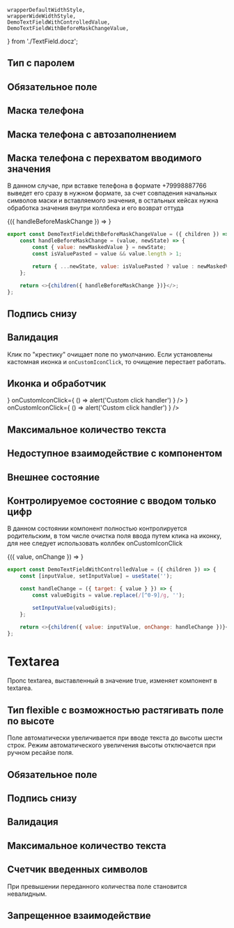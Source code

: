     wrapperDefaultWidthStyle,
    wrapperWideWidthStyle,
    DemoTextFieldWithControlledValue,
    DemoTextFieldWithBeforeMaskChangeValue,
} from './TextField.docz';

## Тип с паролем

<Playground style={wrapperDefaultWidthStyle}>
    <TextField name="name" placeholder="password" type="password"/>
</Playground>

## Обязательное поле

<Playground style={wrapperDefaultWidthStyle}>
    <TextField name="name" required label="Телефон"/>
</Playground>

## Маска телефона

<Playground style={wrapperDefaultWidthStyle}>
    <TextField
        placeholder="+7 (999) 999-99-99"
        mask="+7 (999) 999-99-99"
        maskchar="_"
        label="Телефон"
        id="2"
        inputMode="numeric"
        classes={{input: 'parent__inputClass'}}
    />
</Playground>

## Маска телефона c автозаполнением

<Playground style={wrapperDefaultWidthStyle}>
    <TextField
        mask="+7 (999) 999-99-99"
        maskchar="_"
        type="tel"
        autoComplete="tel"
        inputMode="tel"
    />
</Playground>

## Маска телефона с перехватом вводимого значения
В данном случае, при вставке телефона в формате +79998887766 выведет его сразу в нужном формате,
за счет совпадения начальных символов маски и вставляемого значения, в остальных кейсах нужна обработка значения
внутри коллбека и его возврат оттуда

<Playground style={wrapperDefaultWidthStyle}>
    <DemoTextFieldWithBeforeMaskChangeValue>
        {({ handleBeforeMaskChange }) =>
            <TextField onBeforeMaskChange={handleBeforeMaskChange} mask="+7 (999) 999-99-99" maskchar="_" />
        }
    </DemoTextFieldWithBeforeMaskChangeValue>
</Playground>

```javascript collapse=Код DemoTextFieldWithBeforeMaskChangeValue
export const DemoTextFieldWithBeforeMaskChangeValue = ({ children }) => {
    const handleBeforeMaskChange = (value, newState) => {
        const { value: newMaskedValue } = newState;
        const isValuePasted = value && value.length > 1;

        return { ...newState, value: isValuePasted ? value : newMaskedValue };
    };

    return <>{children({ handleBeforeMaskChange })}</>;
};
```

## Подпись снизу

<Playground style={wrapperDefaultWidthStyle}>
    <TextField noticeText="Comment" />
</Playground>

## Валидация
Клик по "крестику" очищает поле по умолчанию. Если установлены кастомная иконка и `onCustomIconClick`, то очищение перестает работать.

<Playground style={wrapperWideWidthStyle}>
    <TextField
        verification="error"
        noticeText="Name is required"
    />
    <TextField verification="valid" noticeText="You can write that field value is correct"/>
</Playground>

## Иконка и обработчик
<Playground style={wrapperWideWidthStyle}>
    <TextField
        verification="error"
        noticeText="Error notice"
        customIcon={ <CustomIcon style={{width: "32", height: "32", display: "block", userSelect: "none", fill: "#000000"}} /> }
        onCustomIconClick={ () => alert('Custom click handler') }
    />
    <TextField
        customIcon={ <CustomIcon style={{width: "32", height: "32", display: "block", userSelect: "none", fill: "#000000"}} /> }
        onCustomIconClick={ () => alert('Custom click handler') }
    />
</Playground>

## Максимальное количество текста

<Playground style={wrapperDefaultWidthStyle}>
    <TextField maxLength={10} />
</Playground>

## Недоступное взаимодействие с компонентом

<Playground style={wrapperDefaultWidthStyle}>
    <TextField disabled={true} />
</Playground>

## Внешнее состояние

<Playground style={wrapperDefaultWidthStyle}>
    <TextField value='initial value' isControlled={true} />
</Playground>

## Контролируемое состояние с вводом только цифр
В данном состоянии компонент полностью контролируется родительским,
в том числе очистка поля ввода путем клика на иконку, для нее следует
использовать коллбек onCustomIconClick

<Playground style={wrapperDefaultWidthStyle}>
    <DemoTextFieldWithControlledValue>
        {({ value, onChange }) => <TextField value={value} onChange={onChange} isControlled={true} />}
    </DemoTextFieldWithControlledValue>
</Playground>

```javascript collapse=Код DemoControlledTextField
export const DemoTextFieldWithControlledValue = ({ children }) => {
    const [inputValue, setInputValue] = useState('');

    const handleChange = ({ target: { value } }) => {
        const valueDigits = value.replace(/[^0-9]/g, '');

        setInputValue(valueDigits);
    };

    return <>{children({ value: inputValue, onChange: handleChange })}</>;
};
```

##
# Textarea
Пропс textarea, выставленный в значение true, изменяет компонент в textarea.

<Playground style={wrapperDefaultWidthStyle}>
    <TextField name="name" textarea placeholder="placeholder"/>
</Playground>

## Тип flexible с возможностью растягивать поле по высоте
Поле автоматически увеличивается при вводе текста до высоты шести строк.
Режим автоматического увеличения высоты отключается при ручном ресайзе поля.

<Playground style={wrapperDefaultWidthStyle}>
    <TextField name="name" textarea="flexible"/>
</Playground>

## Обязательное поле

<Playground style={wrapperDefaultWidthStyle}>
    <TextField
        label="Required field"
        textarea
        required
        classes={{input: 'parent__inputClass'}}
    />
</Playground>

## Подпись снизу

<Playground style={wrapperDefaultWidthStyle}>
    <TextField
        noticeText="Comment"
        textarea
    />
</Playground>

## Валидация

<Playground style={wrapperWideWidthStyle}>
    <TextField
        verification="error"
        noticeText="Name is required"
        textarea
    />
    <TextField
        verification="valid"
        noticeText="Field passed validation"
        textarea
    />
</Playground>

## Максимальное количество текста

<Playground style={wrapperDefaultWidthStyle}>
    <TextField maxLength={10} textarea isControlled={false}/>
</Playground>

## Счетчик введенных символов
При превышении переданного количества поле становится невалидным.

<Playground style={wrapperWideWidthStyle}>
    <TextField symbolCounter={10} textarea value="Иванов Ива"/>
    <TextField symbolCounter={10} textarea value="Иванов Иван Иванович"/>
</Playground>

## Запрещенное взаимодействие

<Playground style={wrapperDefaultWidthStyle}>
    <TextField
        disabled
        textarea
        value='disabled'
    />
</Playground>

